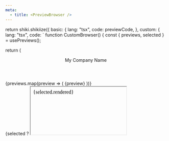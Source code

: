 ```yaml
---
meta:
  - title: <PreviewBrowser />
---
```



  return shiki.shikiize({
    basic: {
      lang: "tsx",
      code: previewCode,
    },
    custom: {
      lang: "tsx",
      code: `
function CustomBrowser() {
  const { previews, selected } = usePreviews();

return (

<div>
<header>My Company Name</header>
<div className="grid grid-cols-2 grid-rows-1">
<nav>
{previews.map(preview => (
<Link to={\`?preview=\$\{preview\}\`}>{preview}</Link>
))}
</nav>
{selected
? <iframe title={selected.title} srcdoc={selected.rendered} />
: <div>No preview selected.</div>}
</div>
</div>
)
}
`
}
});
};

# \<PreviewBrowser \/\>

A pre-built batteries included template browser. If you're looking to create a custom preview browser, please see the **creating a custom browser** section.

## Props

Accepts any valid `<div />` prop.

## Basic Usage

An example of using the preview browser with `@react-email/components`. Anything can be used as your template markup, as long as it can be rendered to HTML.

<Shikiize id="basic" />

## Creating a Custom Browser

A custom browser can be created using the same `loadPreview` function and the `usePreviews` hook. This hook gives you a list of previews along with the selected preview and its rendered output as a string. A custom preview browser may look something like this.

> # Note
>
> `loadPreview` uses the `?preview=` query param internally to select the currently visible preview.

<Shikiize id="custom" />
